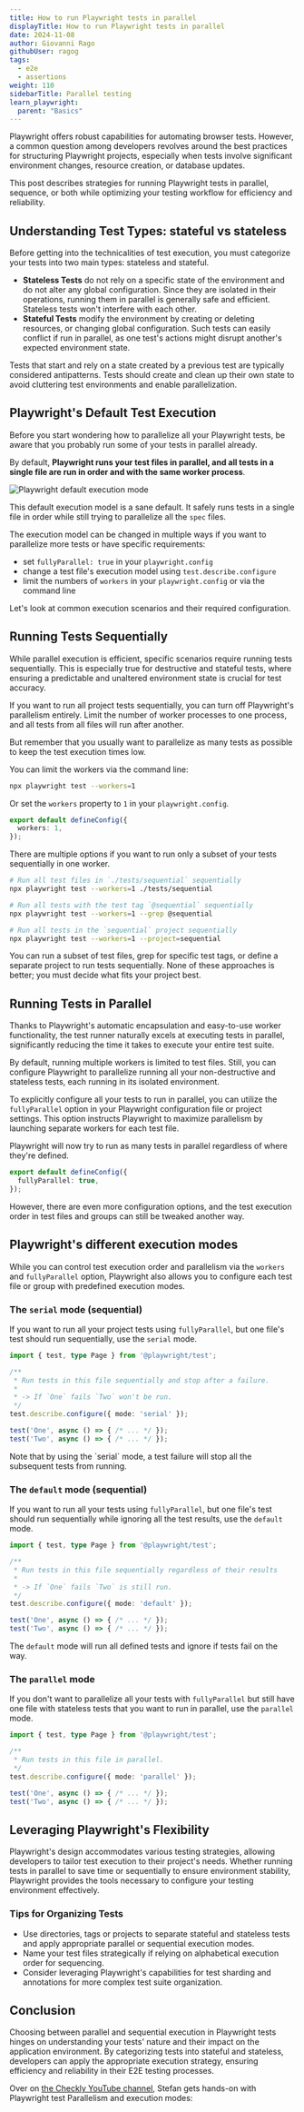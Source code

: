 ```yaml
---
title: How to run Playwright tests in parallel
displayTitle: How to run Playwright tests in parallel
date: 2024-11-08
author: Giovanni Rago
githubUser: ragog
tags:
  - e2e
  - assertions
weight: 110
sidebarTitle: Parallel testing
learn_playwright:
  parent: "Basics"
---
```



<PlaywrightCheckSuiteTryOut />

Playwright offers robust capabilities for automating browser tests. However, a common question among developers revolves around the best practices for structuring Playwright projects, especially when tests involve significant environment changes, resource creation, or database updates.

This post describes strategies for running Playwright tests in parallel, sequence, or both while optimizing your testing workflow for efficiency and reliability.

## Understanding Test Types: stateful vs stateless

Before getting into the technicalities of test execution, you must categorize your tests into two main types: stateless and stateful.

- **Stateless Tests** do not rely on a specific state of the environment and do not alter any global configuration. Since they are isolated in their operations, running them in parallel is generally safe and efficient. Stateless tests won't interfere with each other.
- **Stateful Tests** modify the environment by creating or deleting resources, or changing global configuration. Such tests can easily conflict if run in parallel, as one test's actions might disrupt another's expected environment state.

<Note>
Tests that start and rely on a state created by a previous test are typically considered antipatterns. Tests should create and clean up their own state to avoid cluttering test environments and enable parallelization.
</Note>

## Playwright's Default Test Execution

Before you start wondering how to parallelize all your Playwright tests, be aware that you probably run some of your tests in parallel already.

By default, **Playwright runs your test files in parallel, and all tests in a single file are run in order and with the same worker process**.

![Playwright default execution mode](/images/learn/images/default-execution@2x.jpg)

This default execution model is a sane default. It safely runs tests in a single file in order while still trying to parallelize all the `spec` files.

The execution model can be changed in multiple ways if you want to parallelize more tests or have specific requirements:

- set `fullyParallel: true` in your `playwright.config`
- change a test file's execution model using `test.describe.configure`
- limit the numbers of `workers` in your `playwright.config` or via the command line

Let's look at common execution scenarios and their required configuration.

## Running Tests Sequentially

While parallel execution is efficient, specific scenarios require running tests sequentially. This is especially true for destructive and stateful tests, where ensuring a predictable and unaltered environment state is crucial for test accuracy.

If you want to run all project tests sequentially, you can turn off Playwright's parallelism entirely. Limit the number of worker processes to one process, and all tests from all files will run after another.

<Note>
But remember that you usually want to parallelize as many tests as possible to keep the test execution times low.
</Note>

You can limit the workers via the command line:

```sh
npx playwright test --workers=1
```

Or set the `workers` property to `1` in your `playwright.config`.

```ts playwright.config.ts
export default defineConfig({
  workers: 1,
});
```

There are multiple options if you want to run only a subset of your tests sequentially in one worker.

```sh
# Run all test files in `./tests/sequential` sequentially
npx playwright test --workers=1 ./tests/sequential

# Run all tests with the test tag `@sequential` sequentially
npx playwright test --workers=1 --grep @sequential

# Run all tests in the `sequential` project sequentially
npx playwright test --workers=1 --project=sequential
```

You can run a subset of test files, grep for specific test tags, or define a separate project to run tests sequentially. None of these approaches is better; you must decide what fits your project best.

## Running Tests in Parallel

Thanks to Playwright's automatic encapsulation and easy-to-use worker functionality, the test runner naturally excels at executing tests in parallel, significantly reducing the time it takes to execute your entire test suite.

By default, running multiple workers is limited to test files. Still, you can configure Playwright to parallelize running all your non-destructive and stateless tests, each running in its isolated environment.

To explicitly configure all your tests to run in parallel, you can utilize the `fullyParallel` option in your Playwright configuration file or project settings. This option instructs Playwright to maximize parallelism by launching separate workers for each test file.

Playwright will now try to run as many tests in parallel regardless of where they're defined.

```ts playwright.config.ts
export default defineConfig({
  fullyParallel: true,
});
```

However, there are even more configuration options, and the test execution order in test files and groups can still be tweaked another way.

## Playwright's different execution modes

While you can control test execution order and parallelism via the `workers` and `fullyParallel` option, Playwright also allows you to configure each test file or group with predefined execution modes.

### The `serial` mode (sequential)

If you want to run all your project tests using `fullyParallel`, but one file's test should run sequentially, use the `serial` mode.

```ts serial.spec.ts
import { test, type Page } from '@playwright/test';

/**
 * Run tests in this file sequentially and stop after a failure.
 *
 * -> If `One` fails `Two` won't be run.
 */
test.describe.configure({ mode: 'serial' });

test('One', async () => { /* ... */ });
test('Two', async () => { /* ... */ });
```

<Note>
Note that by using the `serial` mode, a test failure will stop all the subsequent tests from running.
</Note>

### The `default` mode (sequential)

If you want to run all your tests using `fullyParallel`, but one file's test should run sequentially while ignoring all the test results, use the `default` mode.

```ts default.spec.ts
import { test, type Page } from '@playwright/test';

/**
 * Run tests in this file sequentially regardless of their results
 *
 * -> If `One` fails `Two` is still run.
 */
test.describe.configure({ mode: 'default' });

test('One', async () => { /* ... */ });
test('Two', async () => { /* ... */ });
```

The `default` mode will run all defined tests and ignore if tests fail on the way.

### The `parallel` mode

If you don't want to parallelize all your tests with `fullyParallel` but still have one file with stateless tests that you want to run in parallel, use the `parallel` mode.


```ts default.spec.ts
import { test, type Page } from '@playwright/test';

/**
 * Run tests in this file in parallel.
 */
test.describe.configure({ mode: 'parallel' });

test('One', async () => { /* ... */ });
test('Two', async () => { /* ... */ });
```

## Leveraging Playwright's Flexibility

Playwright's design accommodates various testing strategies, allowing developers to tailor test execution to their project's needs. Whether running tests in parallel to save time or sequentially to ensure environment stability, Playwright provides the tools necessary to configure your testing environment effectively.

### Tips for Organizing Tests

- Use directories, tags or projects to separate stateful and stateless tests and apply appropriate parallel or sequential execution modes.
- Name your test files strategically if relying on alphabetical execution order for sequencing.
- Consider leveraging Playwright's capabilities for test sharding and annotations for more complex test suite organization.

## Conclusion

Choosing between parallel and sequential execution in Playwright tests hinges on understanding your tests' nature and their impact on the application environment. By categorizing tests into stateful and stateless, developers can apply the appropriate execution strategy, ensuring efficiency and reliability in their E2E testing processes.

Over on [the Checkly YouTube channel](https://www.youtube.com/checklyhq), Stefan gets hands-on with Playwright test Parallelism and execution modes:

<YoutubeEmbed id="8NIm1QCUXE0" title='How to Run Playwright Test in "Parallel," "Serial," or "Default" Mode' />
